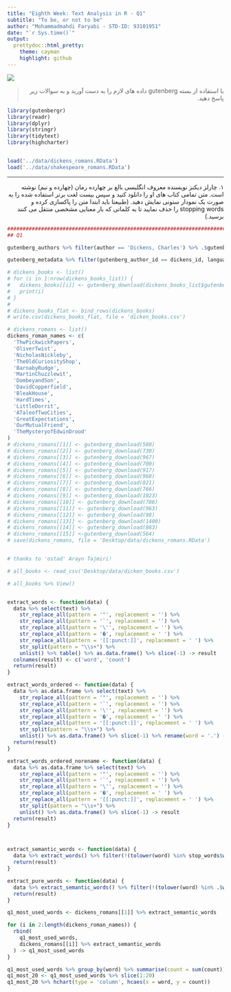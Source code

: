 ```yaml
---
title: "Eighth Week: Text Analysis in R - Q1"
subtitle: "To be, or not to be"
author: "Mohammadmahdi Faryabi - STD-ID: 93101951"
date: "`r Sys.time()`"
output:
  prettydoc::html_pretty:
    theme: cayman
    highlight: github
---
```


<div align="center">
<img  src="images/dickens1_1.png"  align = 'center'>
</div>

> <p dir="RTL"> 
با استفاده از بسته gutenberg داده های لازم را به دست آورید و به سوالات زیر پاسخ دهید.
</p>


```r
library(gutenbergr)
library(readr)
library(dplyr)
library(stringr)
library(tidytext)
library(highcharter)


load('../data/dickens_romans.RData')
load('../data/shakespeare_romans.RData')
```

***

<p dir="RTL">
۱. چارلز دیکنز نویسنده معروف انگلیسی بالغ بر چهارده رمان (چهارده و نیم) نوشته است. متن تمامی کتاب های او را دانلود کنید و سپس بیست لغت برتر استفاده شده را به صورت یک نمودار ستونی نمایش دهید. (طبیعتا باید ابتدا متن را پاکسازی کرده و stopping words را حذف نمایید تا به کلماتی که بار معنایی مشخصی منتقل می کنند برسید.)
</p>


```r
################################################################################################
## Q1

gutenberg_authors %>% filter(author == 'Dickens, Charles') %>% .$gutenberg_author_id %>%  as.integer() -> dickens_id

gutenberg_metadata %>% filter(gutenberg_author_id == dickens_id, language == 'en') -> dickens_books_list

# dickens_books <- list()
# for (i in 1:nrow(dickens_books_list)) {
#   dickens_books[[i]] <- gutenberg_download(dickens_books_list$gutenberg_id[i])
#   print(i)
# }
# 
# dickens_books_flat <- bind_rows(dickens_books)
# write.csv(dickens_books_flat, file = 'dicken_books.csv')

# dickens_romans <- list()
dickens_roman_names <- c(
  'ThwPickwickPapers',
  'OliverTwist',
  'NicholasNickleby',
  'TheOldCuriosityShop',
  'BarnabyRudge',
  'MartinChuzzlewit',
  'DombeyandSon',
  'DavidCopperfield',
  'BleakHouse',
  'HardTimes',
  'LittleDorrit',
  'ATaleofTwoCities',
  'GreatExpectations',
  'OurMutualFriend',
  'TheMysteryofEdwinDrood'
)
# dickens_romans[[1]] <- gutenberg_download(580)
# dickens_romans[[2]] <- gutenberg_download(730)
# dickens_romans[[3]] <- gutenberg_download(967)
# dickens_romans[[4]] <- gutenberg_download(700)
# dickens_romans[[5]] <- gutenberg_download(917)
# dickens_romans[[6]] <- gutenberg_download(968)
# dickens_romans[[7]] <- gutenberg_download(821)
# dickens_romans[[8]] <- gutenberg_download(766)
# dickens_romans[[9]] <- gutenberg_download(1023)
# dickens_romans[[10]] <- gutenberg_download(786)
# dickens_romans[[11]] <- gutenberg_download(963)
# dickens_romans[[12]] <- gutenberg_download(98)
# dickens_romans[[13]] <- gutenberg_download(1400)
# dickens_romans[[14]] <- gutenberg_download(883)
# dickens_romans[[15]] <-gutenberg_download(564)
# save(dickens_romans, file = 'Desktop/data/dickens_romans.RData')


# thanks to 'ostad' Arayn Tajmiri!

# all_books <- read_csv('Desktop/data/dicken_books.csv')

# all_books %>% View()


extract_words <- function(data) {
  data %>% select(text) %>% 
    str_replace_all(pattern = '"', replacement = '') %>% 
    str_replace_all(pattern = '`', replacement = '') %>%
    str_replace_all(pattern = '\'', replacement = '') %>%
    str_replace_all(pattern = '�', replacement = ' ') %>% 
    str_replace_all(pattern = '[[:punct:]]', replacement = ' ') %>%
    str_split(pattern = "\\s+") %>%
    unlist() %>% table() %>% as.data.frame() %>% slice(-1) -> result
  colnames(result) <- c('word', 'count')
  return(result)
}

extract_words_ordered <- function(data) {
  data %>% as.data.frame %>% select(text) %>% 
    str_replace_all(pattern = '"', replacement = '') %>% 
    str_replace_all(pattern = '`', replacement = '') %>%
    str_replace_all(pattern = '\'', replacement = '') %>%
    str_replace_all(pattern = '�', replacement = ' ') %>% 
    str_replace_all(pattern = '[[:punct:]]', replacement = ' ') %>%
    str_split(pattern = "\\s+") %>%
    unlist() %>% as.data.frame() %>% slice(-1) %>% rename(word = '.') -> result
  return(result)
}

extract_words_ordered_norename <- function(data) {
  data %>% as.data.frame %>% select(text) %>% 
    str_replace_all(pattern = '"', replacement = '') %>% 
    str_replace_all(pattern = '`', replacement = '') %>%
    str_replace_all(pattern = '\'', replacement = '') %>%
    str_replace_all(pattern = '�', replacement = ' ') %>% 
    str_replace_all(pattern = '[[:punct:]]', replacement = ' ') %>%
    str_split(pattern = "\\s+") %>%
    unlist() %>% as.data.frame() %>% slice(-1) -> result
  return(result)
}



extract_semantic_words <- function(data) {
  data %>% extract_words() %>% filter(!(tolower(word) %in% stop_words$word)) -> result
  return(result)
}

extract_pure_words <- function(data) {
  data %>% extract_semantic_words() %>% filter(!(tolower(word) %in% .$word)) -> result
  return(result)
}

q1_most_used_words <- dickens_romans[[1]] %>% extract_semantic_words

for (i in 2:length(dickens_roman_names)) {
  rbind(
    q1_most_used_words,
    dickens_romans[[i]] %>% extract_semantic_words
  ) -> q1_most_used_words
}

q1_most_used_words %>% group_by(word) %>% summarise(count = sum(count)) %>% arrange(desc(count)) -> q1_most_used_words
q1_most_20 <- q1_most_used_words %>% slice(1:20)
q1_most_20 %>% hchart(type = 'column', hcaes(x = word, y = count))


```

